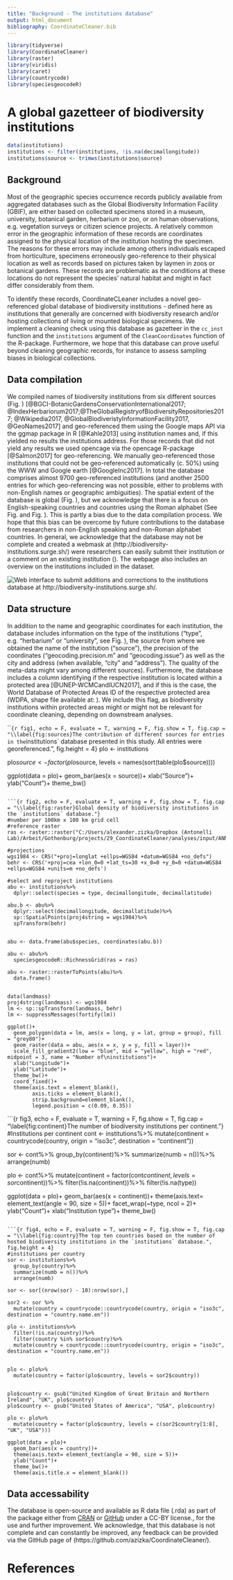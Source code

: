 ```yaml
---
title: "Background - The institutions database"
output: html_document
bibliography: CoordinateCleaner.bib
---
```


```r
library(tidyverse)
library(CoordinateCleaner)
library(raster)
library(viridis)
library(caret)
library(countrycode)
library(speciesgeocodeR)
```


# A global gazetteer of biodiversity institutions
```r
data(institutions)
institutions <- filter(institutions, !is.na(decimallongitude))
institutions$source <- trimws(institutions$source)
```

## Background
Most of the geographic species occurrence records publicly available from aggregated databases such as the Global Biodiversity Information Facility (GBIF), are either based on collected specimens stored in a museum, university, botanical garden, herbarium or zoo, or on human observations, e.g. vegetation surveys or citizen science projects. A relatively common error in the geographic information of these records are coordinates assigned to the physical location of the institution hosting the specimen. The reasons for these errors may include among others individuals escaped from horticulture, specimens erroneously geo-reference to their physical location as well as records based on pictures taken by laymen in zoos or botanical gardens. These records are problematic as the conditions at these locations do not represent the species' natural habitat and might in fact differ considerably from them.

To identify these records, CoordinateCLeaner includes a novel geo-referenced global database of biodiversity institutions - defined here as institutions that generally are concerned with biodiversity research and/or hosting collections of living or mounted biological specimens. We implement a cleaning check using this database as gazetteer in the `cc_inst` function and the `institutions` argument of the `CleanCoordinates` function of the \emph{CoordinateCleaner} R-package. Furthermore, we hope that this database can prove useful beyond cleaning geographic records, for instance to assess sampling biases in biological collections.


## Data compilation
We compiled names of biodiversity institutions from six different sources (Fig. \ref{fig:sources}) [@BGCI-BotanicGardensConservationInternational2017; @IndexHerbariorum2017;@TheGlobalRegistryofBiodiversityRepositories2017; @Wikipedia2017, @GlobalBiodiveristyInformationFacility2017, @GeoNames2017] and geo-referenced them using the Google maps API via the ggmap package in R [@Kahle2013] using institution names and, if this yielded no results the institutions address. For those records that did not yield any results we used opencage via the opencage R-package [@Salmon2017] for geo-referencing. We manually geo-referenced those institutions that could not be geo-referenced automatically (c. 50%) using the WWW and Google earth [@GoogleInc2017]. In total the database comprises almost 9700 geo-referenced institutions (and another 2500 entries for which geo-referencing was not possible, either to problems with non-English names or geographic ambiguities). The spatial extent of the database is global (Fig. \ref{fig:raster}), but we acknowledge that there is a focus on English-speaking countries and countries using the Roman alphabet (See Fig. \ref{fig:continent} and  Fig. \ref{fig:country}). This is partly a bias due to the data compilation process. We hope that this bias can be overcome by future contributions to the database from researchers in non-English speaking and non-Roman alphabet countries. In general, we acknowledge that the database may not be complete and created a webmask at (http://biodiversity-institutions.surge.sh/) were researchers can easily submit their institution or a comment on an existing institution (\ref{fig:webpage}). The webpage also includes an overview on the institutions included in the dataset.

![Web interface to submit additions and corrections to the institutions database at http://biodiversity-institutions.surge.sh/.](C:/Users/alexander.zizka/Dropbox (Antonelli Lab)/Arbeit/Gothenburg/projects/29_CoordinateCleaner/Package/vignettes/inst/webpage_screenshot.png)
<!-- ```{r echo=FALSE, out.width='100%',  fig.cap = "\\label{fig:webpage}Web interface to submit additions and corrections to the institutions database at http://biodiversity-institutions.surge.sh/.",fig.align="center"} -->
<!-- knitr::include_graphics('https://github.com/azizka/CoordinateCleaner/vignettes/inst/webpage_screenshot.png') -->
<!-- ``` -->


## Data structure
In addition to  the name and geographic coordinates for each institution, the database includes information on the type of the institutions ("type", e.g. "herbarium" or "university", see Fig. \ref{fig:continent}), the source from where we obtained the name of the institution ("source"), the precision of the coordinates ("geocoding.precision.m" and "geocoding.issue") as well as the city and address (when available, "city" and "address"). The quality of the meta-data might vary among different sources). Furthermore, the database includes a column identifying if the respective institution is located within a protected area [@UNEP-WCMCandIUCN2017], and if this is the case, the World Database of Protected Areas ID of the respective protected area (WDPA, shape file available at: \url{https://www.protectedplanet.net/}). We include this flag, as biodiversity institutions within protected areas might or might not be relevant for coordinate cleaning, depending on downstream analyses.

```{r fig1, echo = F, evaluate = T, warning = F, fig.show = T, fig.cap = "\\label{fig:sources}The contribution of different sources for entries in the `institutions` database presented in this study. All entries were georeferenced.", fig.height = 4}
plo <- institutions

plo$source <- factor(plo$source, levels = names(sort(table(plo$source))))

ggplot(data = plo)+
  geom_bar(aes(x = source))+
  xlab("Source")+
  ylab("Count")+
  theme_bw()
```

```{r fig2, echo = F, evaluate = T, warning = F, fig.show = T, fig.cap = "\\label{fig:raster}Global density of biodiversity institutions in the `institutions` database."}
#number per 100km x 100 km grid cell
#reference raster
ras <- raster::raster("C:/Users/alexander.zizka/Dropbox (Antonelli Lab)/Arbeit/Gothenburg/projects/29_CoordinateCleaner/analyses/input/ANNUAL_NDVI.tif")

#projections
wgs1984 <- CRS("+proj=longlat +ellps=WGS84 +datum=WGS84 +no_defs")
behr <- CRS('+proj=cea +lon_0=0 +lat_ts=30 +x_0=0 +y_0=0 +datum=WGS84 +ellps=WGS84 +units=m +no_defs')

#select and reproject institutions
abu <- institutions%>%
  dplyr::select(species = type, decimallongitude, decimallatitude)

abu.b <- abu%>%
  dplyr::select(decimallongitude, decimallatitude)%>%
  sp::SpatialPoints(proj4string = wgs1984)%>%
  spTransform(behr)


abu <- data.frame(abu$species, coordinates(abu.b))

abu <- abu%>%
  speciesgeocodeR::RichnessGrid(ras = ras)

abu <- raster::rasterToPoints(abu)%>%
  data.frame()


data(landmass)
proj4string(landmass) <- wgs1984
lm <- sp::spTransform(landmass, behr)
lm <- suppressMessages(fortify(lm))

ggplot()+
  geom_polygon(data = lm, aes(x = long, y = lat, group = group), fill = "grey80")+
  geom_raster(data = abu, aes(x = x, y = y, fill = layer))+
  scale_fill_gradient2(low = "blue", mid = "yellow", high = "red", midpoint = 3, name = "Number of\ninstitutions")+
  xlab("Longitude")+
  ylab("Latitude")+
  theme_bw()+
  coord_fixed()+
  theme(axis.text = element_blank(),
        axis.ticks = element_blank(),
        strip.background=element_blank(),
        legend.position = c(0.09, 0.35))

```

```{r fig3, echo = F, evaluate = T, warning = F, fig.show = T, fig.cap = "\\label{fig:continent}The number of biodiversity institutions per continent."}
#Institutions per continent
cont <- institutions%>%
  mutate(continent = countrycode(country, origin = "iso3c", destination = "continent"))


sor <- cont%>%
  group_by(continent)%>%
  summarize(numb = n())%>%
  arrange(numb)


plo <- cont%>%
  mutate(continent = factor(cont$continent, levels = sor$continent))%>%
  filter(!is.na(continent))%>%
  filter(!is.na(type))
  

ggplot(data = plo)+
  geom_bar(aes(x = continent))+
  theme(axis.text= element_text(angle = 90, size = 5))+
  facet_wrap(~type, ncol = 2)+
  ylab("Count")+
  xlab("Institution type")+
  theme_bw()

```

```{r fig4, echo = F, evaluate = T, warning = F, fig.show = T, fig.cap = "\\label{fig:country}The top ten countries based on the number of hosted biodiversity institutions in the `institutions` database.", fig.height = 4}
#institutions per country
sor <- institutions%>%
  group_by(country)%>%
  summarize(numb = n())%>%
  arrange(numb)

sor <- sor[(nrow(sor) - 10):nrow(sor),]

sor2 <- sor %>%
  mutate(country = countrycode::countrycode(country, origin = "iso3c", destination = "country.name.en"))

plo <- institutions%>%
  filter(!is.na(country))%>%
  filter(country %in% sor$country)%>%
  mutate(country = countrycode::countrycode(country, origin = "iso3c", destination = "country.name.en"))


plo <- plo%>%
  mutate(country = factor(plo$country, levels = sor2$country))


plo$country <- gsub("United Kingdom of Great Britain and Northern Ireland", "UK", plo$country)
plo$country <- gsub("United States of America", "USA", plo$country)

plo <- plo%>%
  mutate(country = factor(plo$country, levels = c(sor2$country[1:8], "UK", "USA")))

ggplot(data = plo)+
  geom_bar(aes(x = country))+
  theme(axis.text= element_text(angle = 90, size = 5))+
  ylab("Count")+
  theme_bw()+
  theme(axis.title.x = element_blank())
```

## Data accessability
The database is open-source and available as R data file (.rda) as part of the \emph{CoordinateCleaner} package either from [CRAN](https://cran.r-project.org/web/packages/CoordinateCleaner/index.html) or [GitHub](https://github.com/azizka/CoordinateCleaner) under a CC-BY license., for the use and further improvement. We acknowledge, that this database is not complete and can constantly be improved, any feedback can be provided via the GitHub page of \emph{CoordinateCleaner} (https://github.com/azizka/CoordinateCleaner/). 

# References